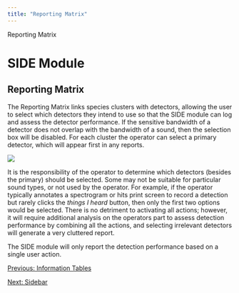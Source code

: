 ```yaml
---
title: "Reporting Matrix"
---
```

 Reporting Matrix  

SIDE Module
===========

Reporting Matrix
----------------

The Reporting Matrix links species clusters with detectors, allowing the user to select which detectors they intend to use so that the SIDE module can log and assess the detector performance. If the sensitive bandwidth of a detector does not overlap with the bandwidth of a sound, then the selection box will be disabled. For each cluster the operator can select a primary detector, which will appear first in any reports.

![](images/SIDERepMat.PNG)  
  

It is the responsibility of the operator to determine which detectors (besides the primary) should be selected. Some may not be suitable for particular sound types, or not used by the operator. For example, if the operator typically annotates a spectrogram or hits print screen to record a detection but rarely clicks the _things I heard_ button, then only the first two options would be selected. There is no detriment to activating all actions; however, it will require additional analysis on the operators part to assess detection performance by combining all the actions, and selecting irrelevant detectors will generate a very cluttered report.

The SIDE module will only report the detection performance based on a single user action.

  
  
  

[Previous: Information Tables](SIDE_InfoTables.html)

[Next: Sidebar](SIDE_Sidebar.html)